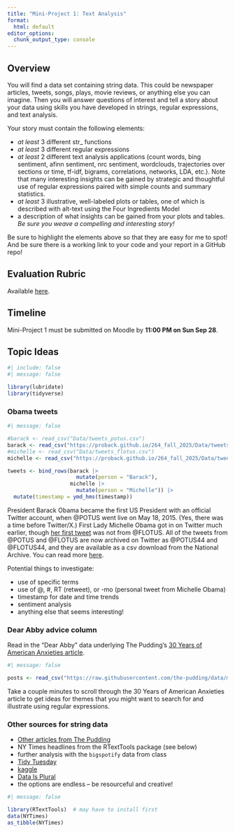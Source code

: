 ```yaml
---
title: "Mini-Project 1: Text Analysis"
format:
  html: default
editor_options: 
  chunk_output_type: console
---
```


## Overview

You will find a data set containing string data.  This could be newspaper articles, tweets, songs, plays, movie reviews, or anything else you can imagine.  Then you will answer questions of interest and tell a story about your data using skills you have developed in strings, regular expressions, and text analysis.

Your story must contain the following elements:

- *at least* 3 different str_ functions
- *at least* 3 different regular expressions
- *at least* 2 different text analysis applications (count words, bing sentiment, afinn sentiment, nrc sentiment, wordclouds, trajectories over sections or time, tf-idf, bigrams, correlations, networks, LDA, etc.).  Note that many interesting insights can be gained by strategic and thoughtful use of regular expressions paired with simple counts and summary statistics.
- *at least* 3 illustrative, well-labeled plots or tables, one of which is described with alt-text using the Four Ingredients Model
- a description of what insights can be gained from your plots and tables.  *Be sure you weave a compelling and interesting story!*

Be sure to highlight the elements above so that they are easy for me to spot!  And be sure there is a working link to your code and your report in a GitHub repo!


## Evaluation Rubric

Available [here](https://drive.google.com/file/d/1QhoyZSA0wm_WnwY1DEDOfCtWXhTaTSty/view?usp=sharing).


## Timeline

Mini-Project 1 must be submitted on Moodle by **11:00 PM on Sun Sep 28**.   


## Topic Ideas

```r
#| include: false
#| message: false

library(lubridate)
library(tidyverse)
```


### Obama tweets

```r
#| message: false

#barack <- read_csv("Data/tweets_potus.csv") 
barack <- read_csv("https://proback.github.io/264_fall_2025/Data/tweets_potus.csv")
#michelle <- read_csv("Data/tweets_flotus.csv") 
michelle <- read_csv("https://proback.github.io/264_fall_2025/Data/tweets_flotus.csv")

tweets <- bind_rows(barack |> 
                      mutate(person = "Barack"),
                    michelle |> 
                      mutate(person = "Michelle")) |>
  mutate(timestamp = ymd_hms(timestamp))
```

President Barack Obama became the first US President with an official Twitter account, when @POTUS went live on May 18, 2015. (Yes, there was a time before Twitter/X.)  First Lady Michelle Obama got in on Twitter much earlier, though [her first tweet](https://youtu.be/3Pze1f1x7yU) was not from @FLOTUS. All of the tweets from @POTUS and @FLOTUS are now archived on Twitter as @POTUS44 and @FLOTUS44, and they are available as a csv download from the National Archive.  You can read more [here](https://obamawhitehouse.archives.gov/blog/2017/01/05/new-lenses-first-social-media-presidency).

Potential things to investigate:

- use of specific terms
- use of @, #, RT (retweet), or -mo (personal tweet from Michelle Obama)
- timestamp for date and time trends
- sentiment analysis
- anything else that seems interesting!


### Dear Abby advice column

Read in the “Dear Abby” data underlying The Pudding’s [30 Years of American Anxieties article](https://pudding.cool/2018/11/dearabby/).

```r
#| message: false

posts <- read_csv("https://raw.githubusercontent.com/the-pudding/data/master/dearabby/raw_da_qs.csv")
```

Take a couple minutes to scroll through the 30 Years of American Anxieties article to get ideas for themes that you might want to search for and illustrate using regular expressions.


### Other sources for string data

- [Other articles from The Pudding](https://github.com/the-pudding/data)
- NY Times headlines from the RTextTools package (see below)
- further analysis with the `bigspotify` data from class
- [Tidy Tuesday](https://github.com/rfordatascience/tidytuesday)
- [kaggle](https://www.kaggle.com/datasets)
- [Data Is Plural](https://www.data-is-plural.com/)
- the options are endless -- be resourceful and creative!

```r
#| message: false

library(RTextTools)  # may have to install first
data(NYTimes)
as_tibble(NYTimes)
```

